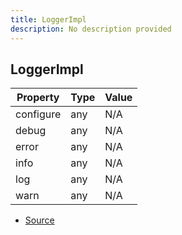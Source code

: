 ```yaml
---
title: LoggerImpl
description: No description provided
---
```


## LoggerImpl

| Property | Type | Value |
| ----------- | ----------- | ----------- |
| configure | any | N/A |
| debug | any | N/A |
| error | any | N/A |
| info | any | N/A |
| log | any | N/A |
| warn | any | N/A |


- [Source](https://github.com/underctrl-io/commandkit/blob/83ef44f10b86e30835e8636786e5222cac412af9/packages/commandkit/src/logger/Logger.ts#L11)